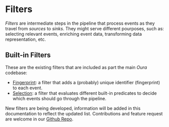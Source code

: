 # Filters

_Filters_ are intermediate steps in the pipeline that process events as they travel from _sources_ to _sinks_. They might serve different pourposes, such as: selecting relevant events, enriching event data, transforming data representation, etc.

## Built-in Filters

These are the existing filters that are included as part the main _Oura_ codebase:

- [Fingerprint](filters/fingerprint.md): a filter that adds a (probably) unique identifier (fingerprint) to each event.
- [Selection](filters/selection.md): a filter that evaluates different built-in predicates to decide which events should go through the pipeline.

New filters are being developed, information will be added in this documentation to reflect the updated list. Contributions and feature request are welcome in our [Github Repo](https://github.com/txpipe/oura).
